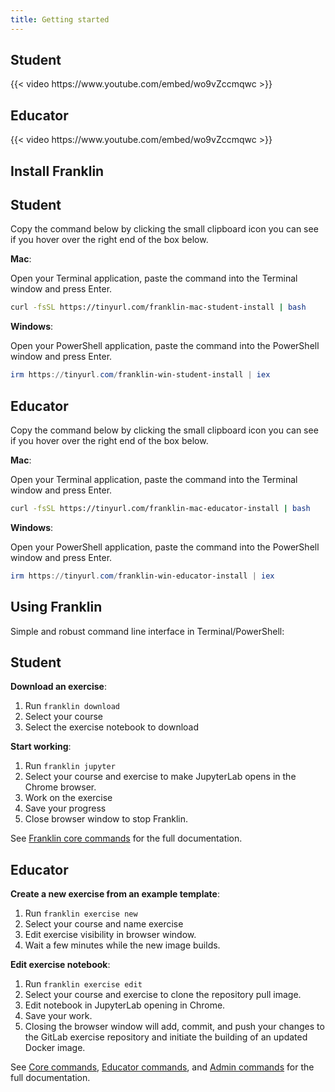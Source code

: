 ```yaml
---
title: Getting started
---
```


<link rel="stylesheet" href="https://cdn.jsdelivr.net/npm/bootstrap-icons@1.11.0/font/bootstrap-icons.css">


::: {.panel-tabset group="role"}

## Student

{{< video https://www.youtube.com/embed/wo9vZccmqwc >}}

## Educator

{{< video https://www.youtube.com/embed/wo9vZccmqwc >}}

:::

## Install Franklin

::: {.panel-tabset group="role"}

## Student

Copy the command below by clicking the small clipboard icon you can see if you hover over the right end of the box below.

**Mac**:

Open your Terminal application, paste the command into the Terminal window and press Enter.

```bash
curl -fsSL https://tinyurl.com/franklin-mac-student-install | bash
```

**Windows**:

Open your PowerShell application, paste the command into the PowerShell window and press Enter.

```powershell
irm https://tinyurl.com/franklin-win-student-install | iex
```

## Educator

Copy the command below by clicking the small clipboard icon you can see if you hover over the right end of the box below.

**Mac**:

Open your Terminal application, paste the command into the Terminal window and press Enter.

```bash
curl -fsSL https://tinyurl.com/franklin-mac-educator-install | bash
```

**Windows**:

Open your PowerShell application, paste the command into the PowerShell window and press Enter.

```powershell
irm https://tinyurl.com/franklin-win-educator-install | iex
```

:::


## Using Franklin

Simple and robust command line interface in Terminal/PowerShell:

::: {.panel-tabset group="role"}

## Student

<i class="bi bi-terminal"></i> **Download an exercise**:

1. Run `franklin download`
2. Select your course
3. Select the exercise notebook to download

<i class="bi bi-terminal"></i> **Start working**: 

1. Run `franklin jupyter`
2. Select your course and exercise to make JupyterLab opens in the Chrome browser.
3. Work on the exercise
4. Save your progress
5. Close browser window to stop Franklin.

See [Franklin core commands](commands_core.qmd) for the full documentation.

## Educator

<i class="bi bi-terminal"></i> **Create a new exercise from an example template**:

1. Run `franklin exercise new`
2. Select your course and name exercise
3. Edit exercise visibility in browser window.
4. Wait a few minutes while the new image builds.

<i class="bi bi-terminal"></i> **Edit exercise notebook**:

1. Run `franklin exercise edit`
2. Select your course and exercise to clone the repository pull image.
3. Edit notebook in JupyterLab opening in Chrome.
4. Save your work.
5. Closing the browser window will add, commit, and push your changes to the GitLab exercise repository and initiate the building of an updated Docker image.

See [Core commands](commands_core.qmd), [Educator commands](commands_edu.qmd), and [Admin commands](commands_admin.qmd) for the full documentation.

:::

